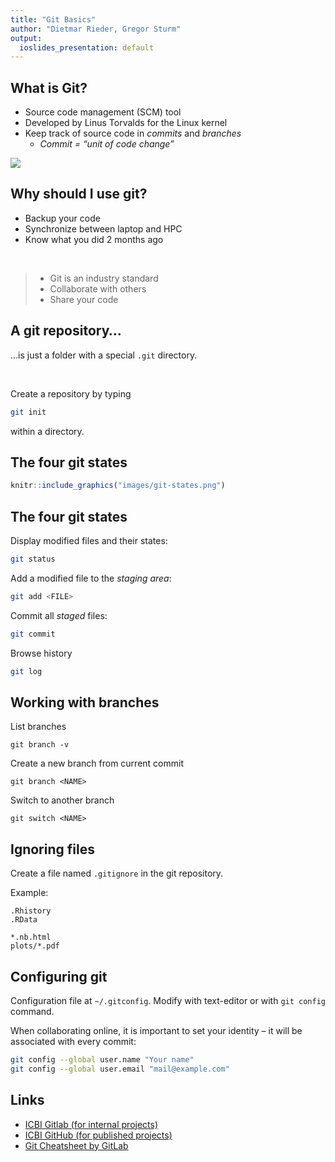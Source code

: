 ```yaml
---
title: "Git Basics"
author: "Dietmar Rieder, Gregor Sturm"
output:
  ioslides_presentation: default
---
```



## What is Git? 

* Source code management (SCM) tool 
* Developed by Linus Torvalds for the Linux kernel 
* Keep track of source code in *commits* and *branches*
   * *Commit = “unit of code change”*
   
   
   
![](images/branch-model.png)
   
## Why should I use git? 

* Backup your code
* Synchronize between laptop and HPC
* Know what you did 2 months ago

<br />

> - Git is an industry standard
> - Collaborate with others
> - Share your code

## A git repository...

...is just a folder with a special `.git` directory. 

<br />

Create a repository by typing

```bash
git init
```

within a directory. 

## The four git states

```r
knitr::include_graphics("images/git-states.png")
```

## The four git states

Display modified files and their states:
```bash
git status
```

Add a modified file to the *staging area*:
```bash
git add <FILE>
```

Commit all *staged* files:
```bash
git commit
```

Browse history
```bash
git log
```

## Working with branches

List branches
```
git branch -v
```

Create a new branch from current commit
```
git branch <NAME>
```

Switch to another branch
```
git switch <NAME>
```

## Ignoring files

Create a file named `.gitignore` in the git repository.

Example: 

```
.Rhistory
.RData

*.nb.html
plots/*.pdf
```

## Configuring git

Configuration file at `~/.gitconfig`. Modify with text-editor or with `git config` command. 

When collaborating online, it is important to set your identity -- it will be associated with every commit: 

```bash
git config --global user.name "Your name"
git config --global user.email "mail@example.com"
```




## Links

 * [ICBI Gitlab (for internal projects)](gitlab.i-med.ac.at)
 * [ICBI GitHub (for published projects)](github.com/icbi-lab)
 * [Git Cheatsheet by GitLab](https://about.gitlab.com/images/press/git-cheat-sheet.pdf)
 